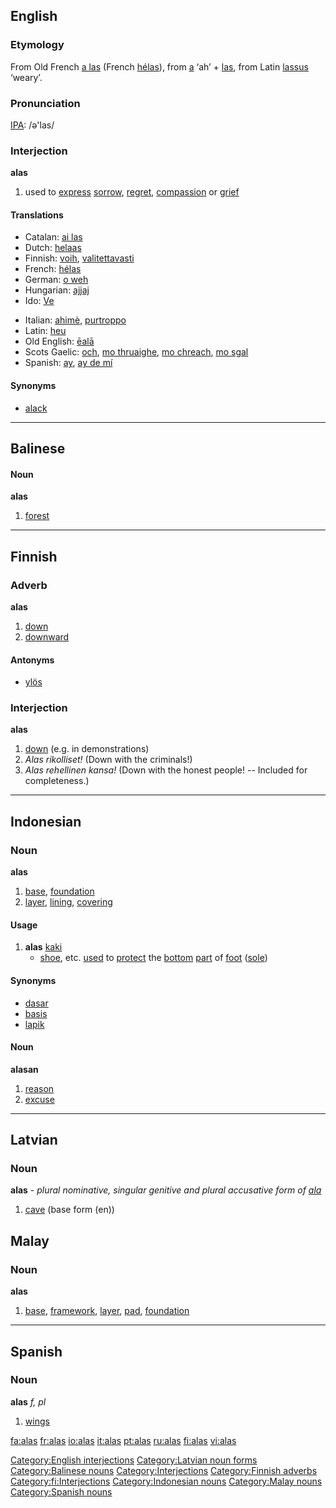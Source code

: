 ==English==
===Etymology===
From Old French [[a las]] (French [[hélas]]), from [[a]] ‘ah’ + [[las]], from Latin [[lassus]] ‘weary’.

===Pronunciation===
[[IPA]]: /ə'las/

===Interjection===
'''alas'''

#used to [[express]] [[sorrow]], [[regret]], [[compassion]] or [[grief]]

====Translations====
{{trans-top|exclamation of sorrow}}
*Catalan: [[ai las]]
*Dutch: [[helaas]]
*Finnish: [[voih]], [[valitettavasti]]
*French: [[hélas]]
*German: [[o weh]]
*Hungarian: [[ajjaj]]
*Ido: [[Ve]]
{{trans-mid}}
*Italian: [[ahimè]], [[purtroppo]]
*Latin: [[Heu|heu]]
*Old English: [[eala|ēalā]]
*Scots Gaelic: [[och]], [[mo thruaighe]], [[mo chreach]], [[mo sgal]]
*Spanish: [[ay]], [[ay de mí]]
{{trans-bottom}}

====Synonyms====
*[[alack]]

[[Category:English interjections]]
----

==Balinese==

====Noun====
'''alas'''

# [[forest]]

----

==Finnish==
{{Finnish index|al}}

===Adverb===
'''alas'''

#[[down]]
#[[downward]]

====Antonyms====
*[[ylös]]

===Interjection===
'''alas'''

#[[down]] (e.g. in demonstrations)
#''Alas rikolliset!'' (Down with the criminals!)
#''Alas rehellinen kansa!'' (Down with the honest people! -- Included for completeness.)

----

==Indonesian==

===Noun===
'''alas'''

# [[base]], [[foundation]]
# [[layer]], [[lining]], [[covering]]

====Usage====
# '''alas''' [[kaki]]
#* [[shoe]], etc. [[use]]d to [[protect]] the [[bottom]] [[part]] of [[foot]] ([[sole]])

====Synonyms====
* [[dasar]]
* [[basis]]
* [[lapik]]

====Noun====
'''alasan'''

# [[reason]]
# [[excuse]]

----

==Latvian==
===Noun===
'''alas''' - ''plural nominative, singular genitive and plural accusative form of [[ala]]''
#[[cave]] (base form (en))
{{lv-noun-d4|al|a}}
[[Category:Latvian noun forms]]

==Malay==

===Noun===
'''alas'''

# [[base]], [[framework]], [[layer]], [[pad]], [[foundation]]

----

==Spanish==

===Noun===
'''alas''' ''f, pl''

#[[wing]]s

[[Category:Balinese nouns]]
[[Category:Interjections]]
[[Category:Finnish adverbs]]
[[Category:fi:Interjections]]
[[Category:Indonesian nouns]]
[[Category:Malay nouns]]
[[Category:Spanish nouns]]

[[fa:alas]]
[[fr:alas]]
[[io:alas]]
[[it:alas]]
[[pt:alas]]
[[ru:alas]]
[[fi:alas]]
[[vi:alas]]